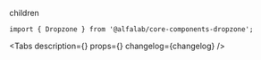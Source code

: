 

<Meta
    title='Компоненты/Dropzone'
    component={Dropzone}
/>


<!-- Canvas -->

<Story name='Dropzone'>
    <Dropzone
        error={boolean('error', false)}
        overlayVisible={boolean('overlayVisible', false)}
        onDrop={action('onDrop')}
    >
        <Container>
            <span>children</span>
        </Container>
    </Dropzone>
</Story>


<!-- Docs -->

<ComponentHeader
    name='Dropzone'
    version={version}
    package='@alfalab/core-components-dropzone'
    stage={1}
/>

```tsx
import { Dropzone } from '@alfalab/core-components-dropzone';
```

<Tabs
    description={<Description />}
    props={<Props of={Dropzone} />}
    changelog={changelog}
/>